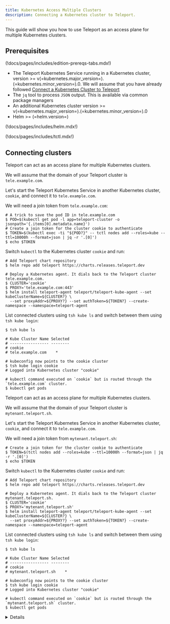 ```yaml
---
title: Kubernetes Access Multiple Clusters
description: Connecting a Kubernetes cluster to Teleport.
---
```


This guide will show you how to use Teleport as an access plane for multiple Kubernetes clusters.

## Prerequisites

(!docs/pages/includes/edition-prereqs-tabs.mdx!)

- The Teleport Kubernetes Service running in a Kubernetes cluster, version >=
  v(=kubernetes.major_version=).(=kubernetes.minor_version=).0. We will assume
  that you have already followed
  [Connect a Kubernetes Cluster to Teleport](../getting-started.mdx)
- The `jq` tool to process `JSON` output. This is available via common package
  managers
- An additional Kubernetes cluster version >=
  v(=kubernetes.major_version=).(=kubernetes.minor_version=).0
- Helm >= (=helm.version=)

(!docs/pages/includes/helm.mdx!)

(!docs/pages/includes/tctl.mdx!)

## Connecting clusters

<Tabs>
<TabItem scope={["oss", "enterprise"]} label="Self-Hosted">

Teleport can act as an access plane for multiple Kubernetes clusters. 

We will assume that the domain of your Teleport cluster is `tele.example.com`.

Let's start the Teleport Kubernetes Service in another Kubernetes cluster,
`cookie`, and connect it to `tele.example.com`.

We will need a join token from `tele.example.com`:

```code
# A trick to save the pod ID in tele.example.com
$ POD=$(kubectl get pod -l app=teleport-cluster -o jsonpath='{.items[0].metadata.name}')
# Create a join token for the cluster cookie to authenticate
$ TOKEN=$(kubectl exec -ti "${POD?}" -- tctl nodes add --roles=kube --ttl=10000h --format=json | jq -r '.[0]')
$ echo $TOKEN
```

Switch `kubectl` to the Kubernetes cluster `cookie` and run:

```code
# Add Teleport chart repository
$ helm repo add teleport https://charts.releases.teleport.dev

# Deploy a Kubernetes agent. It dials back to the Teleport cluster tele.example.com.
$ CLUSTER='cookie'
$ PROXY='tele.example.com:443'
$ helm install teleport-agent teleport/teleport-kube-agent --set kubeClusterName=${CLUSTER?} \
  --set proxyAddr=${PROXY?} --set authToken=${TOKEN?} --create-namespace --namespace=teleport-agent
```

List connected clusters using `tsh kube ls` and switch between
them using `tsh kube login`:

```code
$ tsh kube ls

# Kube Cluster Name Selected 
# ----------------- -------- 
# cookie
# tele.example.com    *

# kubeconfig now points to the cookie cluster
$ tsh kube login cookie
# Logged into Kubernetes cluster "cookie"

# kubectl command executed on `cookie` but is routed through the `tele.example.com` cluster.
$ kubectl get pods
```

</TabItem>
<TabItem scope={["cloud"]} label="Teleport Cloud">

Teleport can act as an access plane for multiple Kubernetes clusters. 

We will assume that the domain of your Teleport cluster is `mytenant.teleport.sh`.

Let's start the Teleport Kubernetes Service in another Kubernetes cluster,
`cookie`, and connect it to `tele.example.com`.

We will need a join token from `mytenant.teleport.sh`:

```code
# Create a join token for the cluster cookie to authenticate
$ TOKEN=$(tctl nodes add --roles=kube --ttl=10000h --format=json | jq -r '.[0]')
$ echo $TOKEN
```

Switch `kubectl` to the Kubernetes cluster `cookie` and run:

```code
# Add Teleport chart repository
$ helm repo add teleport https://charts.releases.teleport.dev

# Deploy a Kubernetes agent. It dials back to the Teleport cluster mytenant.teleport.sh.
$ CLUSTER='cookie'
$ PROXY='mytenant.teleport.sh'
$ helm install teleport-agent teleport/teleport-kube-agent --set kubeClusterName=${CLUSTER?} \
  --set proxyAddr=${PROXY?} --set authToken=${TOKEN?} --create-namespace --namespace=teleport-agent
```

List connected clusters using `tsh kube ls` and switch between
them using `tsh kube login`:

```code
$ tsh kube ls

# Kube Cluster Name Selected 
# ----------------- -------- 
# cookie
# mytenant.teleport.sh    *

# kubeconfig now points to the cookie cluster
$ tsh kube login cookie
# Logged into Kubernetes cluster "cookie"

# kubectl command executed on `cookie` but is routed through the `mytenant.teleport.sh` cluster.
$ kubectl get pods
```

</TabItem>

</Tabs>

<Details title="Not seeing Kubernetes clusters?">

(!docs/pages/includes/kubernetes-access/rbac.mdx!)

</Details>
